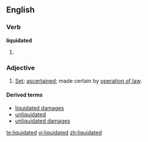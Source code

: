 ==English==
===Verb===
'''liquidated'''
# {{past of|[[liquidate]]}}

===Adjective===
{{en-adj}}
# {{legal}} [[set|Set]]; [[ascertained]]; made certain by [[operation of law]].

====Derived terms====
*[[liquidated damages]]
*[[unliquidated]]
*[[unliquidated damages]]

[[te:liquidated]]
[[vi:liquidated]]
[[zh:liquidated]]